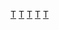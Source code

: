 {{Commons category|Trade associations}}

[[Category:職業相關組織|T]]
[[Category:企業組織|T]]
[[Category:公關|T]]
[[Category:倡導團體|T]]
[[Category:超組織|T]]